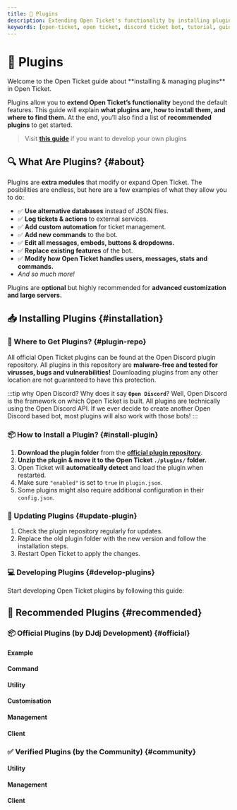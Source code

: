 ```yaml
---
title: 🧩 Plugins
description: Extending Open Ticket's functionality by installing plugins & addons.
keywords: [open-ticket, open ticket, discord ticket bot, tutorial, guide, article, plugin, addon, install, extend, mod, modification]
---
```

<head>
    <link rel="apple-touch-icon" href="/img/logo_vertical.png"/>
</head>

# 🧩 Plugins
<FlexHorizontal>
<div style={{width:"50%"}} className="otdocs-flex-mobile-width">
Welcome to the Open Ticket guide about <C color="blue">**installing & managing plugins**</C> in Open Ticket.

Plugins allow you to <C color="green">**extend Open Ticket’s functionality**</C> beyond the default features.
This guide will explain **what plugins are, how to install them, and where to find them.**
At the end, you’ll also find a list of **recommended plugins** to get started.

> Visit **[this guide](/docs/framework/00-get-started.mdx)** if you want to develop your own plugins

</div>
<div style={{width:"50%"}} className="otdocs-flex-mobile-width">
    <StyledTitle title="Plugins" description="Extending Open Ticket's functionality"></StyledTitle>
</div>
</FlexHorizontal>

<Divider></Divider>
## 🔍 What Are Plugins? \{#about}
Plugins are **extra modules** that modify or expand Open Ticket. The posibilities are endless, but here are a few examples of what they allow you to do:  
- ✅ **Use alternative databases** instead of JSON files.  
- ✅ **Log tickets & actions** to external services.  
- ✅ **Add custom automation** for ticket management.  
- ✅ **Add new commands** to the bot.  
- ✅ **Edit all messages, embeds, buttons & dropdowns.**  
- ✅ **Replace existing features** of the bot.  
- ✅ **Modify how Open Ticket handles users, messages, stats and commands.**  
- *And so much more!*

Plugins are **optional** but highly recommended for **advanced customization and large servers.**  

<Divider></Divider>
## 📥 Installing Plugins \{#installation}
### 📌 Where to Get Plugins? \{#plugin-repo}
All official Open Ticket plugins can be found at the Open Discord plugin repository.
All plugins in this repository are <C color="green">**malware-free and tested for virusses, bugs and vulnerabilities!**</C>
Downloading plugins from any other location are not guaranteed to have this protection.

<LinkBlock mode="emoji" emoji="📥" url="https://odplugins.dj-dj.be/tree/main/open-ticket" isdoc="false" name="Open Discord Plugin Repository" description="The official repository to download Open Discord compatible plugins."/>  

:::tip why Open Discord?
Why does it say **`Open Discord`**? Well, Open Discord is the framework on which Open Ticket is built.
All plugins are technically using the Open Discord API. If we ever decide to create another Open Discord based bot, most plugins will also work with those bots!
:::

### 📦 How to Install a Plugin? \{#install-plugin}
1. **Download the plugin folder** from the [**official plugin repository**](https://odplugins.dj-dj.be/tree/main/open-ticket).  
2. **Unzip the plugin & move it to the Open Ticket `./plugins/` folder.**  
3. Open Ticket will **automatically detect** and load the plugin when restarted.  
4. Make sure `"enabled"` is set to `true` in `plugin.json`.
5. Some plugins might also require additional configuration in their `config.json`.

### 🔄 Updating Plugins \{#update-plugin}
1. Check the plugin repository regularly for updates.  
2. Replace the old plugin folder with the new version and follow the installation steps.
3. Restart Open Ticket to apply the changes.  

### 💻 Developing Plugins \{#develop-plugins}
Start developing Open Ticket plugins by following this guide:
<LinkBlock mode="emoji" emoji="💻" url="/docs/framework/get-started" isdoc="true" name="Create Plugins" description="Start developing Open Ticket plugins."/>

<Divider></Divider>
## 🧩 Recommended Plugins \{#recommended}
### 📦 Official Plugins (by DJdj Development) \{#official}
#### Example
<LinkBlock mode="emoji" emoji="📄" url="https://odplugins.dj-dj.be/tree/main/open-ticket/example-plugin" isdoc="false" name="Example Plugin" description="An example plugin for developers who want to create their own plugins."/>  
<LinkBlock mode="emoji" emoji="📄" url="https://odplugins.dj-dj.be/tree/main/open-ticket/example-command" isdoc="false" name="Example Command" description="A sample custom command using the Open Discord system."/>  

#### Command
<LinkBlock mode="emoji" emoji="📢" url="https://odplugins.dj-dj.be/tree/main/open-ticket/ot-jump-to-top" isdoc="false" name="OT Jump To Top" description="Adds a command to jump to the top of a ticket."/>  
<LinkBlock mode="emoji" emoji="📢" url="https://odplugins.dj-dj.be/tree/main/open-ticket/ot-kill-switch" isdoc="false" name="OT Kill Switch" description="Temporarily disable the ticket system with a kill switch."/>  
<LinkBlock mode="emoji" emoji="📢" url="https://odplugins.dj-dj.be/tree/main/open-ticket/ot-hosting-status" isdoc="false" name="OT Hosting Status" description="Sends hosting status updates to a channel via a command."/>  
<LinkBlock mode="emoji" emoji="📢" url="https://odplugins.dj-dj.be/tree/main/open-ticket/ot-shutdown" isdoc="false" name="OT Shutdown" description="A command to shut down the bot (server & bot owner only)."/>  

#### Utility
<LinkBlock mode="emoji" emoji="⚙️" url="https://odplugins.dj-dj.be/tree/main/open-ticket/ot-sqlite-database" isdoc="false" name="OT SQLite Database" description="Stores Open Ticket data in an SQLite database instead of JSON files. A must-have for large servers!"/>  
<LinkBlock mode="emoji" emoji="⚙️" url="https://odplugins.dj-dj.be/tree/main/open-ticket/ot-no-slash-clear" isdoc="false" name="OT No Slash Clear" description="Disables the automatic removal of non-Open Ticket slash commands."/>  
<LinkBlock mode="emoji" emoji="⚙️" url="https://odplugins.dj-dj.be/tree/main/open-ticket/ot-migrate-v3" isdoc="false" name="OT Migrate v3" description="Migrate all tickets from Open Ticket v3 to v4."/>  

#### Customisation
<LinkBlock mode="emoji" emoji="🎨" url="https://odplugins.dj-dj.be/tree/main/open-ticket/ot-ticket-message-extras" isdoc="false" name="OT Ticket Message Extras" description="Adds additional customization options to the ticket message."/>  
<LinkBlock mode="emoji" emoji="🎨" url="https://odplugins.dj-dj.be/tree/main/open-ticket/ot-rename-keep-prefix" isdoc="false" name="OT Rename Keep Prefix" description="Keeps the ticket prefix when using the /rename command."/>  
<LinkBlock mode="emoji" emoji="🎨" url="https://odplugins.dj-dj.be/tree/main/open-ticket/ot-customise-buttons" isdoc="false" name="OT Customise Buttons" description="Modify almost all built-in buttons, including claim, reopen, close, and delete."/>  
<LinkBlock mode="emoji" emoji="🎨" url="https://odplugins.dj-dj.be/tree/main/open-ticket/ot-ephemeral-messages" isdoc="false" name="OT Ephemeral Messages" description="Customize which messages should be ephemeral."/>  
<LinkBlock mode="emoji" emoji="🎨" url="https://odplugins.dj-dj.be/tree/main/open-ticket/ot-footers" isdoc="false" name="OT Footers" description="Adds footers to all Open Ticket embeds."/>  

#### Management
<LinkBlock mode="emoji" emoji="💼" url="https://odplugins.dj-dj.be/tree/main/open-ticket/ot-alt-detector" isdoc="false" name="OT Alt Detector" description="Use the discord-alt-detector npm package inside Open Ticket."/>  
<LinkBlock mode="emoji" emoji="💼" url="https://odplugins.dj-dj.be/tree/main/open-ticket/ot-embeds" isdoc="false" name="OT Embeds" description="Create premade embeds in the config or generate them using a command."/>  
<LinkBlock mode="emoji" emoji="💼" url="https://odplugins.dj-dj.be/tree/main/open-ticket/ot-move-actions" isdoc="false" name="OT Move Actions" description="Automatically unclaim/unpin a ticket when moved with `/move`."/>  
<LinkBlock mode="emoji" emoji="💼" url="https://odplugins.dj-dj.be/tree/main/open-ticket/ot-reviews" isdoc="false" name="OT Reviews" description="Adds a review system for Open Ticket with lots of customization options."/>  
<LinkBlock mode="emoji" emoji="💼" url="https://odplugins.dj-dj.be/tree/main/open-ticket/ot-tags" isdoc="false" name="OT Tags" description="Use pre-written tags to quickly reply to tickets."/>  

#### Client
<LinkBlock mode="emoji" emoji="🤖" url="https://odplugins.dj-dj.be/tree/main/open-ticket/ot-better-status" isdoc="false" name="OT Better Status" description="Advanced status rotation with dynamic variables."/>  

### ✅ Verified Plugins (by the Community) \{#community}
#### Utility
<LinkBlock mode="emoji" emoji="⚙️" url="https://odplugins.dj-dj.be/tree/main/open-ticket/ot-config-reload" isdoc="false" name="OT Config Reload" description="Adds a command to reload Open Ticket’s config files without restarting the bot."/>  

#### Management
<LinkBlock mode="emoji" emoji="💼" url="https://odplugins.dj-dj.be/tree/main/open-ticket/ot-ticket-forms" isdoc="false" name="OT Ticket Forms" description="An advanced forms plugin for Open Ticket."/>  
<LinkBlock mode="emoji" emoji="💼" url="https://odplugins.dj-dj.be/tree/main/open-ticket/ot-feedback" isdoc="false" name="OT Feedback" description="Gather feedback about your support service directly in Open Ticket."/>  
<LinkBlock mode="emoji" emoji="💼" url="https://odplugins.dj-dj.be/tree/main/open-ticket/ot-assign-role" isdoc="false" name="OT Assign Role" description="Automatically assigns a role to users when they create a ticket."/>  
<LinkBlock mode="emoji" emoji="💼" url="https://odplugins.dj-dj.be/tree/main/open-ticket/ot-volume-warning" isdoc="false" name="OT Volume Warning" description="Warns users when too many tickets are open, indicating possible response delays."/>  
<LinkBlock mode="emoji" emoji="💼" url="https://odplugins.dj-dj.be/tree/main/open-ticket/od-reminders" isdoc="false" name="OT Reminders" description="Set reminders that will be sent to a channel at regular intervals."/>  

#### Client
<LinkBlock mode="emoji" emoji="🤖" url="https://odplugins.dj-dj.be/tree/main/open-ticket/ot-translate-cmds" isdoc="false" name="OT Translate Commands" description="Translate all built-in command names, descriptions, and options."/>  
